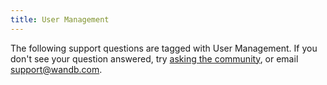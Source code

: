 ```yaml
---
title: User Management
---
```



The following support questions are tagged with User Management. If you don't see your question answered, try [asking the community](https://community.wandb.ai/), or email support@wandb.com.

<KBArticlesList language="ja" kbArticleMap={kbArticleMap} tag="user management"/>
